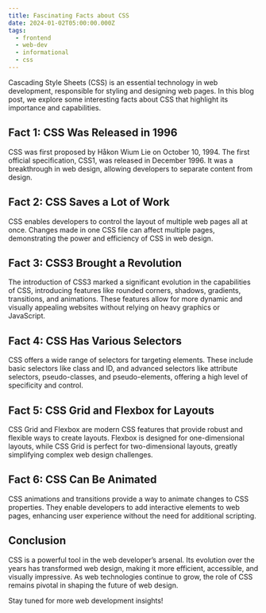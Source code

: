 ```yaml
---
title: Fascinating Facts about CSS
date: 2024-01-02T05:00:00.000Z
tags:
  - frontend
  - web-dev
  - informational
  - css
---
```


Cascading Style Sheets (CSS) is an essential technology in web development, responsible for styling and designing web pages. In this blog post, we explore some interesting facts about CSS that highlight its importance and capabilities.

## Fact 1: CSS Was Released in 1996

CSS was first proposed by Håkon Wium Lie on October 10, 1994. The first official specification, CSS1, was released in December 1996. It was a breakthrough in web design, allowing developers to separate content from design.

## Fact 2: CSS Saves a Lot of Work

CSS enables developers to control the layout of multiple web pages all at once. Changes made in one CSS file can affect multiple pages, demonstrating the power and efficiency of CSS in web design.

## Fact 3: CSS3 Brought a Revolution

The introduction of CSS3 marked a significant evolution in the capabilities of CSS, introducing features like rounded corners, shadows, gradients, transitions, and animations. These features allow for more dynamic and visually appealing websites without relying on heavy graphics or JavaScript.

## Fact 4: CSS Has Various Selectors

CSS offers a wide range of selectors for targeting elements. These include basic selectors like class and ID, and advanced selectors like attribute selectors, pseudo-classes, and pseudo-elements, offering a high level of specificity and control.

## Fact 5: CSS Grid and Flexbox for Layouts

CSS Grid and Flexbox are modern CSS features that provide robust and flexible ways to create layouts. Flexbox is designed for one-dimensional layouts, while CSS Grid is perfect for two-dimensional layouts, greatly simplifying complex web design challenges.

## Fact 6: CSS Can Be Animated

CSS animations and transitions provide a way to animate changes to CSS properties. They enable developers to add interactive elements to web pages, enhancing user experience without the need for additional scripting.

## Conclusion

CSS is a powerful tool in the web developer’s arsenal. Its evolution over the years has transformed web design, making it more efficient, accessible, and visually impressive. As web technologies continue to grow, the role of CSS remains pivotal in shaping the future of web design.

Stay tuned for more web development insights!

